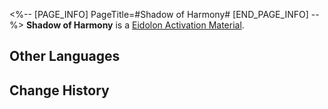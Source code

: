 <%-- [PAGE_INFO]
PageTitle=#Shadow of Harmony#
[END_PAGE_INFO] --%>
{{Item Infobox
|id          = 18005
|image       = Item Shadow of Harmony.png
|type        = Eidolon Activation Material
|invCategory = 
|rarity      = 5
|effect      = 
|description = Material for raising Trailblazer: Harmony's Eidolon Level.
|source1     = [[Trailblaze Mission Rewards]]
|source2     = [[Obtained by upgrading the Clockie Statue]]
}}
{{Description|Eidolon Projection generated when you tread on the Path of Harmony. One of the countless existing possibilities.}}
'''Shadow of Harmony''' is a [[Eidolon Activation Material]].

==Other Languages==
{{Other Languages
|en   = Shadow of Harmony
|zhs  = 「同谐」之影
|zht  = 「同諧」之影
|ja   = 「調和」の影
|ko   = 「화합」의 그림자
|es   = Sombra de la Armonía
|fr   = Ombre de l'Harmonie
|ru   = Тень Гармонии
|th   = Shadow of Harmony
|vi   = Cái Bóng Của Hòa Hợp
|de   = Schatten der Harmonie
|id   = Shadow of Harmony
|pt   = Sombra da Harmonia
}}

==Change History==
{{Change History|2.2}}
